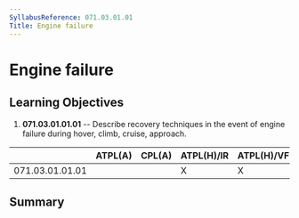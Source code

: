 ```yaml
---
SyllabusReference: 071.03.01.01
Title: Engine failure
---
```


# Engine failure

## Learning Objectives

1.  **071.03.01.01.01** -- Describe recovery techniques in the event of engine
    failure during hover, climb, cruise, approach.

|                 | ATPL(A) | CPL(A) | ATPL(H)/IR | ATPL(H)/VFR | CPL(H) | IR  | CBIR(A) |
| --------------- | ------- | ------ | ---------- | ----------- | ------ | --- | ------- |
| 071.03.01.01.01 |         |        | X          | X           | X      |     |         |

## Summary
